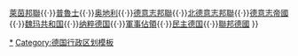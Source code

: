 {{Navbox
| name  = 魏玛共和国行政区划
| title = {{flagicon|Weimar Republic}} [[魏玛共和国]]行政区划（1918-1933年）
| state = {{{state|autocollapse}}}
| image = [[Image:Karte des Deutschen Reiches, Weimarer Republik-Drittes Reich 1919–1937.svg|175px|魏玛共和国地图]]
| listclass = hlist

| group1 = 邦
| list1 =
* [[安哈尔特自由邦|安哈尔特]]
* [[巴登共和国|巴登]]
* [[巴伐利亚]]
* [[不伦瑞克自由州|不伦瑞克]]
* [[黑森人民邦|黑森]]
* [[利珀自由邦|利珀]]
* [[梅克倫堡-什未林自由邦|梅克倫堡-什未林]]
* [[梅克倫堡-施特雷利茨自由邦|梅克倫堡-施特雷利茨]]
* [[奥尔登堡自由邦|奥尔登堡]]
* [[普魯士自由邦|普魯士]]
* [[萨克森]]
* {{link-en|紹姆堡-利珀自由邦|Free State of Schaumburg-Lippe|紹姆堡-利珀}}
* {{link-de|图林根自由邦|Land Thüringen (1920–1952)|图林根}} {{small|(1920年起)}}
* [[瓦尔德克自由邦|瓦尔德克]] {{small|(至1929年)}}
* [[符腾堡自由人民邦|符腾堡]]

| group2 = [[城邦]]
| list2 =
* [[不來梅州|不來梅]]
* [[汉堡]]
* [[呂貝克自由市|吕贝克]]

| group3 = 至1920年
| list3 =
 {{Navbox|subgroup
  | groupstyle = font-weight:normal;
  | group1 = [[韋廷家族恩斯特系諸邦國|恩斯特系]]
  | list1 =
* {{link-de|萨克森-阿尔滕堡自由邦|Freistaat Sachsen-Altenburg|阿尔滕堡}}
* {{link-en|科堡自由邦|Free State of Coburg|科堡}}
* {{link-de|萨克森-哥达自由邦|Freistaat Sachsen-Gotha|哥达}}
* {{link-de|萨克森-迈宁根自由邦|Freistaat Sachsen-Meiningen|迈宁根}}
* {{link-de|萨克森-魏玛-艾森纳赫自由邦|Freistaat Sachsen-Weimar-Eisenach|魏玛-艾森纳赫}}
  | group2 = [[罗伊斯人民邦|罗伊斯系]]
  | list2 =
* [[羅伊斯-格賴茨親王國|羅伊斯長系]]
* [[羅伊斯幼系親王國|羅伊斯幼系]]
  | group3 = [[施瓦茨堡统治者列表|施瓦茨堡系]]
  | list3 =
* {{link-de|施瓦茨堡-魯多爾施塔特自由邦|Freistaat Schwarzburg-Rudolstadt|魯多爾施塔特}}
* {{link-de|施瓦茨堡-松德斯豪森自由邦|Freistaat Schwarzburg-Sondershausen|松德斯豪森}}
 }}
| group4 = 国联共管区
| list4 =
* [[萨尔盆地地区|萨尔盆地]]

| group5 = 未受<br>普遍承認的<br>分離運動
| list5 =
* [[巴伐利亚苏维埃共和国]]
* {{link-en|不来梅苏维埃共和国|Bremen Soviet Republic}}
* {{link-en|瓶颈自由国|Free State Bottleneck}}
* [[巴伐利亞人民邦]]
* [[莱茵共和国]]
* {{link-en|维尔茨堡苏维埃共和国|Würzburg Soviet Republic}}

|below= {{icon|LIST}} 行政區劃列表：[[模板:神聖羅馬帝國行政圈|神聖羅馬帝國]]{{·}}[[模板:萊茵邦聯|萊茵邦聯]]{{·}}[[模板:普魯士的領土與省份|普魯士]]{{·}}[[模板:奧地利帝國皇室土地|奥地利]]{{·}}[[模板:德意志邦聯|德意志邦聯]]{{·}}[[模板:北德意志邦聯成員邦|北德意志邦聯]]{{·}}[[template:德意志帝國各邦|德意志帝國]]{{·}}[[模板:威瑪共和國行政區劃|魏玛共和国]]{{·}}[[Template:纳粹德国行政区划及德国占领区|纳粹德国]]{{·}}[[template:盟國軍事佔領德國的州|軍事佔領]]{{·}}[[模板:Bezirke DDR|民主德国]]{{·}}[[模板:德國的聯邦州|聯邦德國]]
}}<noinclude>
{{collapsible option}}

[[Category:魏玛共和国的邦|*]]
[[Category:德国行政区划模板]]
</noinclude>